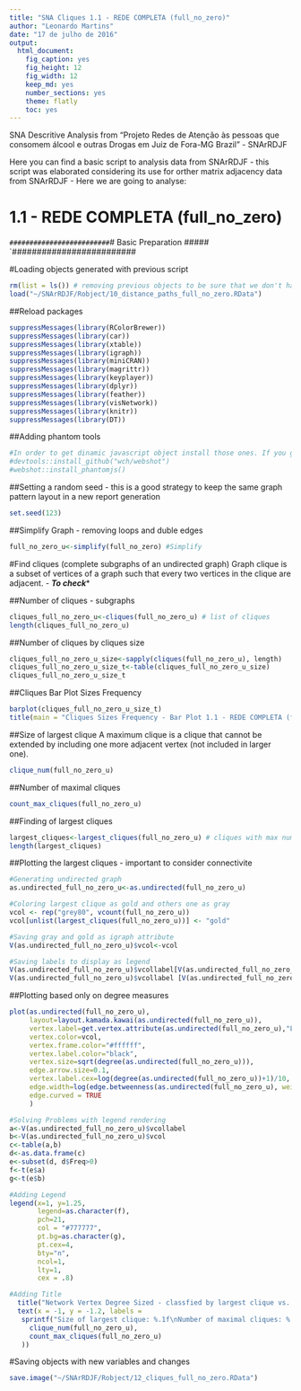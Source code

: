 ```yaml
---
title: "SNA Cliques 1.1 - REDE COMPLETA (full_no_zero)"
author: "Leonardo Martins"
date: "17 de julho de 2016"
output: 
  html_document: 
    fig_caption: yes
    fig_height: 12
    fig_width: 12
    keep_md: yes
    number_sections: yes
    theme: flatly
    toc: yes
---
```

SNA Descritive Analysis from "Projeto Redes de Atenção às pessoas que consomem álcool e outras Drogas em Juiz de Fora-MG   Brazil"  - SNArRDJF

Here you can find a basic script to analysis data from SNArRDJF - this script was elaborated considering its use for orther matrix adjacency data from SNArRDJF - Here we are going to analyse:

# 1.1 - REDE COMPLETA (full_no_zero)

`#########################
`# Basic Preparation #####
`#########################

#Loading objects generated with previous script 
```r
rm(list = ls()) # removing previous objects to be sure that we don't have objects conflicts name
load("~/SNArRDJF/Robject/10_distance_paths_full_no_zero.RData")
```
##Reload packages
```r
suppressMessages(library(RColorBrewer))
suppressMessages(library(car))
suppressMessages(library(xtable))
suppressMessages(library(igraph))
suppressMessages(library(miniCRAN))
suppressMessages(library(magrittr))
suppressMessages(library(keyplayer))
suppressMessages(library(dplyr))
suppressMessages(library(feather))
suppressMessages(library(visNetwork))
suppressMessages(library(knitr))
suppressMessages(library(DT))
```
##Adding phantom tools
```r
#In order to get dinamic javascript object install those ones. If you get problems installing go to Stackoverflow.com and type your error to discover what to do. In some cases the libraries need to be intalled in outside R libs.
#devtools::install_github("wch/webshot")
#webshot::install_phantomjs()
```
##Setting a random seed - this is a good strategy to keep the same graph pattern layout in a new report generation
```r
set.seed(123)
```

##Simplify Graph - removing loops and duble edges 
```r
full_no_zero_u<-simplify(full_no_zero) #Simplify
```

#Find cliques (complete subgraphs of an undirected graph)
Graph clique is a subset of vertices of a graph such that every two vertices in the clique are adjacent. - ***To check****

##Number of cliques - subgraphs
```r
cliques_full_no_zero_u<-cliques(full_no_zero_u) # list of cliques 
length(cliques_full_no_zero_u)
```
##Number of cliques by cliques size
```r
cliques_full_no_zero_u_size<-sapply(cliques(full_no_zero_u), length) 
cliques_full_no_zero_u_size_t<-table(cliques_full_no_zero_u_size)
cliques_full_no_zero_u_size_t
```

##Cliques Bar Plot Sizes Frequency
```r
barplot(cliques_full_no_zero_u_size_t)
title(main = "Cliques Sizes Frequency - Bar Plot 1.1 - REDE COMPLETA (full_no_zero)", font.main = 4)
```

##Size of largest clique 
A maximum clique is a clique that cannot be extended by including one more adjacent vertex (not included in larger one). 
```r
clique_num(full_no_zero_u)
```
##Number of maximal cliques
```r
count_max_cliques(full_no_zero_u)
```
##Finding of largest cliques
```r
largest_cliques<-largest_cliques(full_no_zero_u) # cliques with max number of nodes
length(largest_cliques)
```

##Plotting the largest cliques - important to consider connectivite 
```r
#Generating undirected graph
as.undirected_full_no_zero_u<-as.undirected(full_no_zero_u)

#Coloring largest clique as gold and others one as gray
vcol <- rep("grey80", vcount(full_no_zero_u))
vcol[unlist(largest_cliques(full_no_zero_u))] <- "gold"

#Saving gray and gold as igraph attribute
V(as.undirected_full_no_zero_u)$vcol<-vcol

#Saving labels to display as legend
V(as.undirected_full_no_zero_u)$vcollabel[V(as.undirected_full_no_zero_u)$vcol=="gold"]<-"Largets Clique"
V(as.undirected_full_no_zero_u)$vcollabel [V(as.undirected_full_no_zero_u)$vcol=="grey80"]<-"Others"
```

##Plotting based only on degree measures 
```r
plot(as.undirected(full_no_zero_u), 
     layout=layout.kamada.kawai(as.undirected(full_no_zero_u)), 
     vertex.label=get.vertex.attribute(as.undirected(full_no_zero_u),"LABEL_COR"),
     vertex.color=vcol,
     vertex.frame.color="#ffffff",
     vertex.label.color="black",
     vertex.size=sqrt(degree(as.undirected(full_no_zero_u))),
     edge.arrow.size=0.1,
     vertex.label.cex=log(degree(as.undirected(full_no_zero_u))+1)/10,
     edge.width=log(edge.betweenness(as.undirected(full_no_zero_u), weights =E(as.undirected(full_no_zero_u))$full_no_zero))/50,
     edge.curved = TRUE
     )

#Solving Problems with legend rendering 
a<-V(as.undirected_full_no_zero_u)$vcollabel
b<-V(as.undirected_full_no_zero_u)$vcol
c<-table(a,b)
d<-as.data.frame(c)
e<-subset(d, d$Freq>0)
f<-t(e$a)
g<-t(e$b)

#Adding Legend
legend(x=1, y=1.25,
       legend=as.character(f),
       pch=21,
       col = "#777777", 
       pt.bg=as.character(g),
       pt.cex=4,
       bty="n", 
       ncol=1,
       lty=1,
       cex = .8)

#Adding Title
  title("Network Vertex Degree Sized - classfied by largest clique vs. others", sub = "Source: from authors ")
  text(x = -1, y = -1.2, labels = 
   sprintf("Size of largest clique: %.1f\nNumber of maximal cliques: %.1f",
     clique_num(full_no_zero_u), 
     count_max_cliques(full_no_zero_u)
   ))
```

#Saving objects with new variables and changes
```r
save.image("~/SNArRDJF/Robject/12_cliques_full_no_zero.RData") 
```


